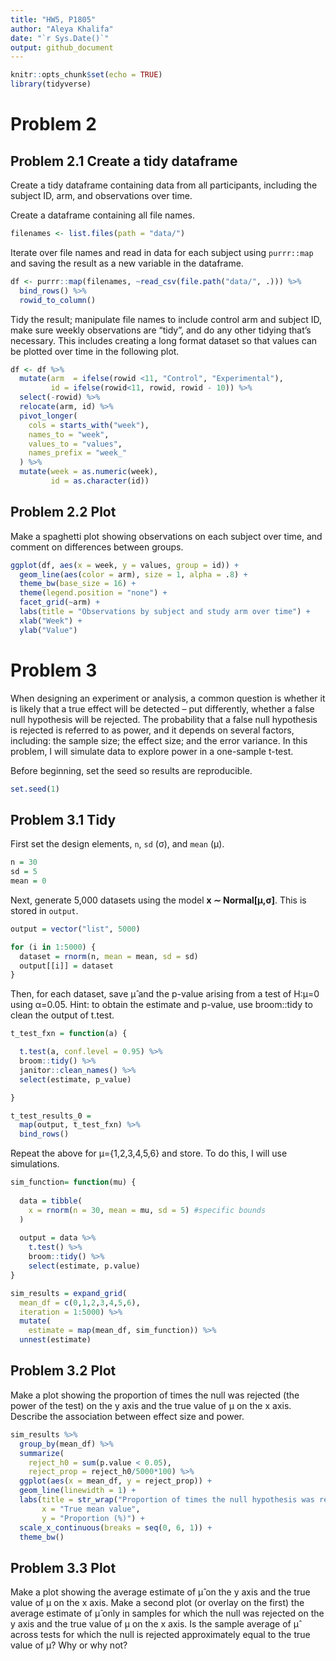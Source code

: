 ```yaml
---
title: "HW5, P1805"
author: "Aleya Khalifa"
date: "`r Sys.Date()`"
output: github_document
---
```


```r
knitr::opts_chunk$set(echo = TRUE)
library(tidyverse)
```

# Problem 2

## Problem 2.1 Create a tidy dataframe

Create a tidy dataframe containing data from all participants, including the subject ID, arm, and observations over time.

Create a dataframe containing all file names.

```r
filenames <- list.files(path = "data/")
```

Iterate over file names and read in data for each subject using `purrr::map` and saving the result as a new variable in the dataframe.

```r
df <- purrr::map(filenames, ~read_csv(file.path("data/", .))) %>%
  bind_rows() %>%
  rowid_to_column()
```

Tidy the result; manipulate file names to include control arm and subject ID, make sure weekly observations are “tidy”, and do any other tidying that’s necessary. This includes creating a long format dataset so that values can be plotted over time in the following plot.

```r
df <- df %>%
  mutate(arm  = ifelse(rowid <11, "Control", "Experimental"),
         id = ifelse(rowid<11, rowid, rowid - 10)) %>%
  select(-rowid) %>%
  relocate(arm, id) %>%
  pivot_longer(
    cols = starts_with("week"),
    names_to = "week",
    values_to = "values",
    names_prefix = "week_"
  ) %>%
  mutate(week = as.numeric(week),
         id = as.character(id))
```

## Problem 2.2 Plot

Make a spaghetti plot showing observations on each subject over time, and comment on differences between groups.

```r
ggplot(df, aes(x = week, y = values, group = id)) + 
  geom_line(aes(color = arm), size = 1, alpha = .8) + 
  theme_bw(base_size = 16) + 
  theme(legend.position = "none") +
  facet_grid(~arm) + 
  labs(title = "Observations by subject and study arm over time") +
  xlab("Week") + 
  ylab("Value")
```


# Problem 3

When designing an experiment or analysis, a common question is whether it is likely that a true effect will be detected – put differently, whether a false null hypothesis will be rejected. The probability that a false null hypothesis is rejected is referred to as power, and it depends on several factors, including: the sample size; the effect size; and the error variance. In this problem, I will simulate data to explore power in a one-sample t-test.

Before beginning, set the seed so results are reproducible. 

```r
set.seed(1)
```

## Problem 3.1 Tidy

First set the design elements, `n`, `sd` (σ), and `mean` (μ).

```r
n = 30
sd = 5
mean = 0
```

Next, generate 5,000 datasets using the model **x ∼ Normal[μ,σ]**. This is stored in `output`.

```r
output = vector("list", 5000)

for (i in 1:5000) {
  dataset = rnorm(n, mean = mean, sd = sd)
  output[[i]] = dataset
}
```

Then, for each dataset, save μ̂ and the p-value arising from a test of H:μ=0 using α=0.05. Hint: to obtain the estimate and p-value, use broom::tidy to clean the output of t.test.

```r
t_test_fxn = function(a) {

  t.test(a, conf.level = 0.95) %>% 
  broom::tidy() %>% 
  janitor::clean_names() %>%
  select(estimate, p_value)

}

t_test_results_0 = 
  map(output, t_test_fxn) %>%
  bind_rows()
```

Repeat the above for μ={1,2,3,4,5,6} and store. To do this, I will use simulations.

```r
sim_function= function(mu) {
  
  data = tibble(
    x = rnorm(n = 30, mean = mu, sd = 5) #specific bounds
  )
  
  output = data %>%
    t.test() %>%
    broom::tidy() %>%
    select(estimate, p.value)
}

sim_results = expand_grid(
  mean_df = c(0,1,2,3,4,5,6),
  iteration = 1:5000) %>%
  mutate(
    estimate = map(mean_df, sim_function)) %>%
  unnest(estimate) 
```


## Problem 3.2 Plot

Make a plot showing the proportion of times the null was rejected (the power of the test) on the y axis and the true value of μ on the x axis. Describe the association between effect size and power.

```r
sim_results %>%
  group_by(mean_df) %>%
  summarize(
    reject_h0 = sum(p.value < 0.05),
    reject_prop = reject_h0/5000*100) %>%
  ggplot(aes(x = mean_df, y = reject_prop)) + 
  geom_line(linewidth = 1) + 
  labs(title = str_wrap("Proportion of times the null hypothesis was rejected dependent on the true mean"),
       x = "True mean value",
       y = "Proportion (%)") + 
  scale_x_continuous(breaks = seq(0, 6, 1)) + 
  theme_bw()
```

 
## Problem 3.3 Plot

Make a plot showing the average estimate of μ̂ on the y axis and the true value of μ on the x axis. Make a second plot (or overlay on the first) the average estimate of μ̂ only in samples for which the null was rejected on the y axis and the true value of μ on the x axis. Is the sample average of μ̂ across tests for which the null is rejected approximately equal to the true value of μ? Why or why not?

```r

```

